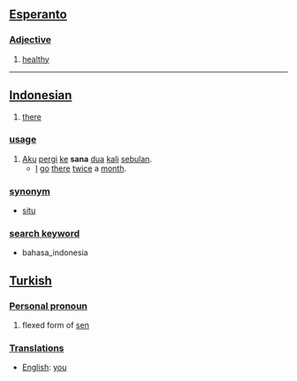 == [[Esperanto]] ==

===[[Adjective]]===

# [[healthy]]

----

== [[Indonesian]] ==

# [[there]]

=== [[usage]] ===
# [[aku|Aku]] [[pergi]] [[ke]] '''sana''' [[dua]] [[kali]] [[bulan|sebulan]].
#* [[I]] [[go]] [[there]] [[twice]] a [[month]].

=== [[synonym]] ===
* [[situ]]

=== [[search keyword]] ===
* bahasa_indonesia

== [[Turkish]] ==

=== [[Personal pronoun]] ===

#flexed form of [[sen]]

===[[Translation]]s===
*[[English]]: [[you]]